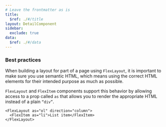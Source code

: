```yaml
---
# Leave the frontmatter as is
title:
  $ref: ./#/title
layout: DetailComponent
sidebar:
  exclude: true
data:
  $ref: ./#/data
---
```


### Best practices

When building a layout for part of a page using `FlexLayout`, it is important to make sure you use semantic HTML, which means using the correct HTML elements for their intended purpose as much as possible.

`FlexLayout` and `FlexItem` components support this behavior by allowing access to a prop called `as` that allows you to render the appropriate HTML instead of a plain `“div”`.

```tsx
<FlexLayout as="ol" direction="column">
  <FlexItem as="li">List item</FlexItem>
</FlexLayout>
```
